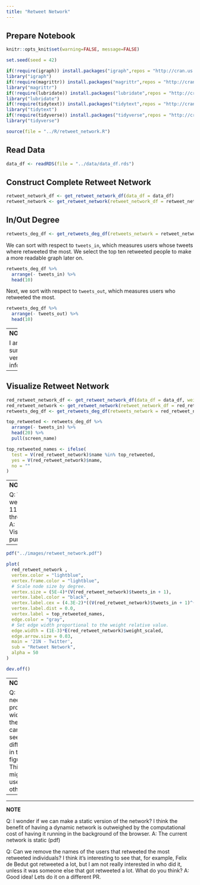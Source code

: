 ```yaml
---
title: "Retweet Network"
---
```


## Prepare Notebook

```r
knitr::opts_knit$set(warning=FALSE, message=FALSE)

set.seed(seed = 42)

if(!require(igraph)) install.packages("igraph",repos = "http://cran.us.r-project.org")
library("igraph")
if(!require(magrittr)) install.packages("magrittr",repos = "http://cran.us.r-project.org")
library("magrittr")
if(!require(lubridate)) install.packages("lubridate",repos = "http://cran.us.r-project.org")
library("lubridate")
if(!require(tidytext)) install.packages("tidytext",repos = "http://cran.us.r-project.org")
library("tidytext")
if(!require(tidyverse)) install.packages("tidyverse",repos = "http://cran.us.r-project.org")
library("tidyverse")

source(file = "../R/retweet_network.R")
```


## Read Data

```r
data_df <- readRDS(file = "../data/data_df.rds")
```

## Construct Complete Retweet Network 

```r
retweet_network_df <- get_retweet_network_df(data_df = data_df)
retweet_network <- get_retweet_network(retweet_network_df = retweet_network_df)
```

## In/Out Degree

```r
retweets_deg_df <- get_retweets_deg_df(retweets_network = retweet_network )
```

We can sort with respect to `tweets_in`, which measures users whose tweets where retweeted the most. We select the top ten retweeted people to make a more readable graph later on. 

```r
retweets_deg_df %>% 
  arrange(- tweets_in) %>% 
  head(10)
```

Next, we sort with respect to `tweets_out`, which measures users who retweeted the most. 

```r
retweets_deg_df %>% 
  arrange(- tweets_out) %>% 
  head(10)
```

---
**NOTE**

I am not sure this is very useful information
---

## Visualize Retweet Network 

```r
red_retweet_network_df <- get_retweet_network_df(data_df = data_df, weight_threshold = 11)
red_retweet_network <- get_retweet_network(retweet_network_df = red_retweet_network_df)
retweets_deg_df <- get_retweets_deg_df(retweets_network = red_retweet_network )

top_retweeted <- retweets_deg_df %>% 
  arrange(- tweets_in) %>% 
  head(20) %>% 
  pull(screen_name)

top_retweeted_names <- ifelse(
  test = V(red_retweet_network)$name %in% top_retweeted, 
  yes = V(red_retweet_network)$name, 
  no = ""
)
```

---
**NOTE**

Q: Why did we choose 11 as the threshold?
A: Visualization purposes. 
---

```r
pdf("../images/retweet_network.pdf") 

plot(
  red_retweet_network , 
  vertex.color = "lightblue",
  vertex.frame.color = "lightblue",
  # Scale node size by degree.
  vertex.size = (5E-4)*(V(red_retweet_network)$tweets_in + 1),
  vertex.label.color = "black", 
  vertex.label.cex = (4.3E-2)*((V(red_retweet_network)$tweets_in + 1)^(1/5)), 
  vertex.label.dist = 0.0,
  vertex.label = top_retweeted_names,
  edge.color = "gray", 
  # Set edge width proportional to the weight relative value.
  edge.width = (1E-3)*E(red_retweet_network)$weight_scaled,
  edge.arrow.size = 0.03,
  main = '21N - Twitter', 
  sub = "Retweet Network", 
  alpha = 50
)

dev.off()
```
---
**NOTE**

Q: Do we need the proportional width for the edges? I can't really see any difference in the figure. 
A: This is WIP, might be useful for other plots. 
---

---
**NOTE**

Q: I wonder if we can make a static version of the network? I think the benefit of having a dynamic network is outweighed by the computational cost of having it running in the background of the browser. 
A: The current network is static (pdf)

Q: Can we remove the names of the users that retweeted the most retweeted individuals? I think it's interesting to see that, for example, Felix de Bedut got retweeted a lot, but I am not really interested in who did it, unless it was someone else that got retweeted a lot. What do you think? 
A: Good idea! Lets do it on a different PR. 